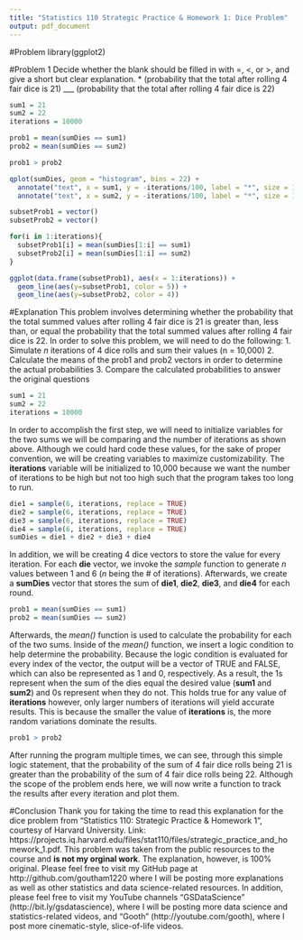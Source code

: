 ```yaml
---
title: "Statistics 110 Strategic Practice & Homework 1: Dice Problem"
output: pdf_document
---
```


#Problem
 library(ggplot2)

#Problem 1
 Decide whether the blank should be filled in with =, <, or >, and give a short but clear explanation.
  * (probability that the total after rolling 4 fair dice is 21) ___ (probability that the total after rolling 4 fair dice is 22)

```r
sum1 = 21
sum2 = 22
iterations = 10000

prob1 = mean(sumDies == sum1)
prob2 = mean(sumDies == sum2)

prob1 > prob2

qplot(sumDies, geom = "histogram", bins = 22) +
  annotate("text", x = sum1, y = -iterations/100, label = "*", size = 15, color = 5) +
  annotate("text", x = sum2, y = -iterations/100, label = "*", size = 15, color = 4)

subsetProb1 = vector()
subsetProb2 = vector()

for(i in 1:iterations){
  subsetProb1[i] = mean(sumDies[1:i] == sum1)
  subsetProb2[i] = mean(sumDies[1:i] == sum2)
}

ggplot(data.frame(subsetProb1), aes(x = 1:iterations)) + 
  geom_line(aes(y=subsetProb1, color = 5)) +
  geom_line(aes(y=subsetProb2, color = 4))
```

#Explanation
 This problem involves determining whether the probability that the total summed values after rolling 4 fair dice is 21 is greater than, less than, or equal the probability that the total summed values after rolling 4 fair dice is 22. In order to solve this problem, we will need to do the following:
  1.  Simulate _n_ iterations of 4 dice rolls and sum their values (n = 10,000)
  2.  Calculate the means of the prob1 and prob2 vectors in order to determine the actual probabilities
  3.  Compare the calculated probabilities to answer the original questions 

```r
sum1 = 21
sum2 = 22
iterations = 10000
```

In order to accomplish the first step, we will need to initialize variables for the two sums we will be comparing and the number of iterations as shown above. Although we could hard code these values, for the sake of proper convention, we will be creating variables to maximize customizability. The **iterations** variable will be initialized to 10,000 because we want the number of iterations to be high but not too high such that the program takes too long to run.    

```r
die1 = sample(6, iterations, replace = TRUE)
die2 = sample(6, iterations, replace = TRUE)
die3 = sample(6, iterations, replace = TRUE)
die4 = sample(6, iterations, replace = TRUE)
sumDies = die1 + die2 + die3 + die4
```

In addition, we will be creating 4 dice vectors to store the value for every iteration. For each **die** vector, we invoke the _sample_ function to generate _n_ values between 1 and 6 (_n_ being the # of iterations). Afterwards, we create a **sumDies** vector that stores the sum of **die1**, **die2**, **die3**, and **die4** for each round.

```r
prob1 = mean(sumDies == sum1)
prob2 = mean(sumDies == sum2)
```

Afterwards, the _mean()_ function is used to calculate the probability for each of the two sums. Inside of the _mean()_ function, we insert a logic condition to help determine the probability. Because the logic condition is evaluated for every index of the vector, the output will be a vector of TRUE and FALSE, which can also be represented as 1 and 0, respectively. As a result, the 1s represent when the sum of the dies equal the desired value (**sum1** and **sum2**) and 0s represent when they do not. This holds true for any value of **iterations** however, only larger numbers of iterations will yield accurate results. This is because the smaller the value of **iterations** is, the more random variations dominate the results. 

```r
prob1 > prob2
```

After running the program multiple times, we can see, through this simple logic statement, that the probability of the sum of 4 fair dice rolls being 21 is greater than the probability of the sum of 4 fair dice rolls being 22. Although the scope of the problem ends here, we will now write a function to track the results after every iteration and plot them.


#Conclusion
Thank you for taking the time to read this explanation for the dice problem from "Statistics 110: Strategic Practice & Homework 1", courtesy of Harvard University. Link: https://projects.iq.harvard.edu/files/stat110/files/strategic_practice_and_homework_1.pdf. This problem was taken from the public resources to the course and **is not my orginal work**. The explanation, however, is 100% original. Please feel free to visit my GitHub page at http://github.com/goutham1220 where I will be posting more explanations as well as other statistics and data science-related resources. In addition, please feel free to visit my YouTube channels "GSDataScience" (http://bit.ly/gsdatascience), where I will be posting more data science and statistics-related videos, and "Gooth" (http://youtube.com/gooth), where I post more cinematic-style, slice-of-life videos.    

